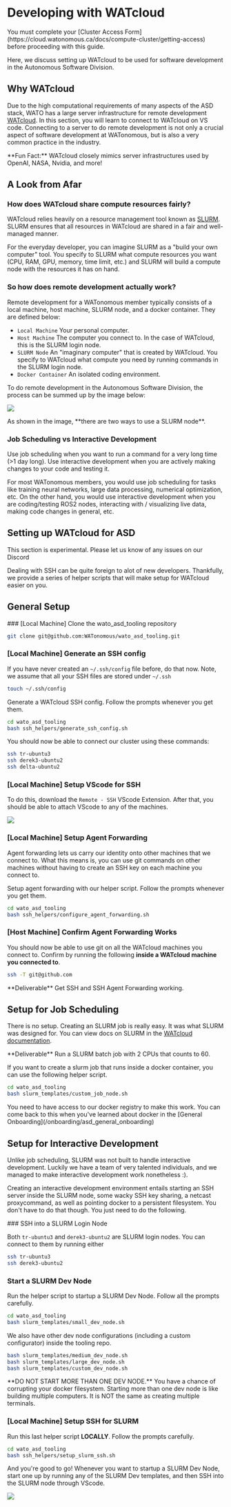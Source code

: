 # Developing with WATcloud

 
<Callout type="error" emoji="️❗">
  You must complete your [Cluster Access Form](https://cloud.watonomous.ca/docs/compute-cluster/getting-access) before proceeding with this guide.
</Callout>

Here, we discuss setting up WATcloud to be used for software development in the Autonomous Software Division.

## Why WATcloud
Due to the high computational requirements of many aspects of the ASD stack, WATO has a large server infrastructure for remote development [WATcloud](https://cloud.watonomous.ca/). In this section, you will learn to connect to WATcloud on VS code. Connecting to a server to do remote development is not only a crucial aspect of software development at WATonomous, but is also a very common practice in the industry.
 
<Callout type="info" emoji="ℹ️">
  **Fun Fact:** WATcloud closely mimics server infrastructures used by OpenAI, NASA, Nvidia, and more!
</Callout>

## A Look from Afar
### How does WATcloud share compute resources fairly?
WATcloud relies heavily on a resource management tool known as [SLURM](https://slurm.schedmd.com/overview.html). SLURM ensures that all resources in WATcloud are shared in a fair and well-managed manner.

For the everyday developer, you can imagine SLURM as a "build your own computer" tool. You specify to SLURM what compute resources you want (CPU, RAM, GPU, memory, time limit, etc.) and SLURM will build a compute node with the resources it has on hand.

### So how does remote development actually work?

Remote development for a WATonomous member typically consists of a local machine, host machine, SLURM node, and a docker container. They are defined below:

- `Local Machine` Your personal computer. 
- `Host Machine` The computer you connect to. In the case of WATcloud, this is the SLURM login node.
- `SLURM Node` An "imaginary computer" that is created by WATcloud. You specify to WATcloud what compute you need by running commands in the SLURM login node.
- `Docker Container` An isolated coding environment.

To do remote development in the Autonomous Software Division, the process can be summed up by the image below:

![](../../public/assets/watcloud_afar.jpg)

<Callout type="warning" emoji="⚠️">
  As shown in the image, **there are two ways to use a SLURM node**.
</Callout>

### Job Scheduling vs Interactive Development
Use job scheduling when you want to run a command for a very long time (>1 day long). Use interactive development when you are actively making changes to your code and testing it.

For most WATonomous members, you would use job scheduling for tasks like training neural networks, large data processing, numerical optimization, etc. On the other hand, you would use interactive development when you are coding/testing ROS2 nodes, interacting with / visualizing live data, making code changes in general, etc.

## Setting up WATcloud for ASD

<Callout type="warning" emoji="⚠️">
  This section is experimental. Please let us know of any issues on our Discord
</Callout>

Dealing with SSH can be quite foreign to alot of new developers. Thankfully, we provide a series of helper scripts that will make setup for WATcloud easier on you.

## General Setup

 
<Steps>
### [Local Machine] Clone the wato_asd_tooling repository
 
```bash
git clone git@github.com:WATonomous/wato_asd_tooling.git
```
 
### [Local Machine] Generate an SSH config

If you have never created an `~/.ssh/config` file before, do that now. Note, we assume that all your SSH files are stored under `~/.ssh`

```bash
touch ~/.ssh/config
```

Generate a WATcloud SSH config. Follow the prompts whenever you get them.

```bash
cd wato_asd_tooling
bash ssh_helpers/generate_ssh_config.sh
```

You should now be able to connect our cluster using these commands:
```bash
ssh tr-ubuntu3
ssh derek3-ubuntu2
ssh delta-ubuntu2
```

### [Local Machine] Setup VScode for SSH
To do this, download the `Remote - SSH` VScode Extension. After that, you should be able to attach VScode to any of the machines.

![](../../public/assets/vscode_ssh.gif)

### [Local Machine] Setup Agent Forwarding

Agent forwarding lets us carry our identity onto other machines that we connect to. What this means is, you can use git commands on other machines without having to create an SSH key on each machine you connect to.

Setup agent forwarding with our helper script. Follow the prompts whenever you get them.

```bash
cd wato_asd_tooling
bash ssh_helpers/configure_agent_forwarding.sh
```

### [Host Machine] Confirm Agent Forwarding Works

You should now be able to use git on all the WATcloud machines you connect to. Confirm by running the following **inside a WATcloud machine you connected to**.
```bash
ssh -T git@github.com
```
</Steps>

<Callout type="default" emoji="✏️">
  **Deliverable** Get SSH and SSH Agent Forwarding working.
</Callout>

## Setup for Job Scheduling
There is no setup. Creating an SLURM job is really easy. It was what SLURM was designed for. You can view docs on SLURM in the [WATcloud documentation](https://cloud.watonomous.ca/docs/compute-cluster/slurm).

<Callout type="default" emoji="✏️">
  **Deliverable** Run a SLURM batch job with 2 CPUs that counts to 60.
</Callout>

If you want to create a slurm job that runs inside a docker container, you can use the following helper script.

```bash
cd wato_asd_tooling
bash slurm_templates/custom_job_node.sh
```
<Callout type="warning" emoji="⚠️">
  You need to have access to our docker registry to make this work. You can come back to this when you've learned about docker in the [General Onboarding](/onboarding/asd_general_onboarding)
</Callout>

## Setup for Interactive Development
Unlike job scheduling, SLURM was not built to handle interactive development. Luckily we have a team of very talented individuals, and we managed to make interactive development work nonetheless :).

Creating an interactive development environment entails starting an SSH server inside the SLURM node, some wacky SSH key sharing, a netcast proxycommand, as well as pointing docker to a persistent filesystem. You don't have to do that though. You just need to do the following.
 
<Steps>
### SSH into a SLURM Login Node
 
Both `tr-ubuntu3` and `derek3-ubuntu2` are SLURM login nodes. You can connect to them by running either
```bash
ssh tr-ubuntu3
ssh derek3-ubuntu2
```
 
### Start a SLURM Dev Node
 
Run the helper script to startup a SLURM Dev Node. Follow all the prompts carefully.
```bash
cd wato_asd_tooling
bash slurm_templates/small_dev_node.sh
```

We also have other dev node configurations (including a custom configurator) inside the tooling repo.
```bash
bash slurm_templates/medium_dev_node.sh
bash slurm_templates/large_dev_node.sh
bash slurm_templates/custom_dev_node.sh
```

<Callout type="error" emoji="🚫">
  **DO NOT START MORE THAN ONE DEV NODE.** You have a chance of corrupting your docker filesystem. Starting more than one dev node is like building multiple computers. It is NOT the same as creating multiple terminals.
</Callout>

### [Local Machine] Setup SSH for SLURM
Run this last helper script **LOCALLY**. Follow the prompts carefully.

```bash
cd wato_asd_tooling
bash ssh_helpers/setup_slurm_ssh.sh
```
</Steps>

<Callout type="default">
  And you're good to go! Whenever you want to startup a SLURM Dev Node, start one up by running any of the SLURM Dev templates, and then SSH into the SLURM node through VScode.
</Callout>

![](../../public/assets/slurm_dev.gif)

